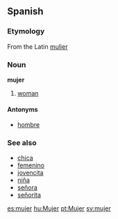 ==Spanish==
===Etymology===
From the Latin [[mulier]]

===Noun===
'''mujer'''

#[[woman]]

====Antonyms====
*[[hombre]]

===See also===
*[[chica]]
*[[femenino]]
*[[jovencita]]
*[[niña]]
*[[señora]]
*[[señorita]]

[[es:mujer]]
[[hu:Mujer]]
[[pt:Mujer]]
[[sv:mujer]]